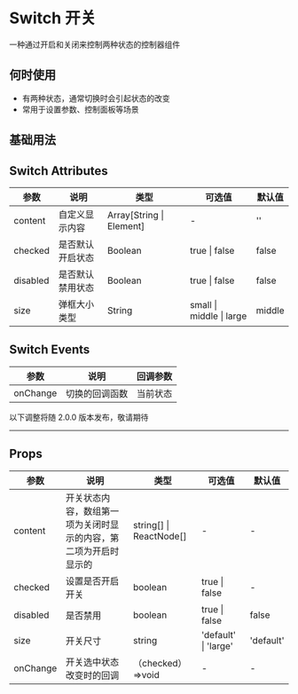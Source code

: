 # Switch 开关

一种通过开启和关闭来控制两种状态的控制器组件

## 何时使用

- 有两种状态，通常切换时会引起状态的改变
- 常用于设置参数、控制面板等场景

## 基础用法


<DemoBase />

## Switch Attributes

| 参数     | 说明             | 类型                     | 可选值                   | 默认值 |
| -------- | ---------------- | ------------------------ | ------------------------ | ------ |
| content  | 自定义显示内容   | Array[String \| Element] | -                        | ''     |
| checked  | 是否默认开启状态 | Boolean                  | true \| false            | false  |
| disabled | 是否默认禁用状态 | Boolean                  | true \| false            | false  |
| size     | 弹框大小类型     | String                   | small \| middle \| large | middle |

## Switch Events

| 参数     | 说明           | 回调参数 |
| -------- | -------------- | -------- |
| onChange | 切换的回调函数 | 当前状态 |

<div style={{ position: 'relative' }}>
  <span
    style={{
      position: 'absolute',
      background: '#fff',
      left: '50%',
      transform: 'translate(-50%, -50%)',
      fontSize: '14px',
      padding: 8,
      color: '#999'
    }}
  >
    以下调整将随 2.0.0 版本发布，敬请期待
  </span>
  <hr style={{ marginTop: 50, marginBottom: 20, border: '0.5px dashed #c8c8c8' }} />
</div>

## Props

| 参数     | 说明                                                             | 类型                    | 可选值               | 默认值    |
| -------- | ---------------------------------------------------------------- | ----------------------- | -------------------- | --------- |
| content  | 开关状态内容，数组第一项为关闭时显示的内容，第二项为开启时显示的 | string[] \| ReactNode[] | -                    | -         |
| checked  | 设置是否开启开关                                                 | boolean                 | true \| false        | -         |
| disabled | 是否禁用                                                         | boolean                 | true \| false        | false     |
| size     | 开关尺寸                                                         | string                  | 'default' \| 'large' | 'default' |
| onChange | 开关选中状态改变时的回调                                         | （checked）=>void       | -                    | -         |
